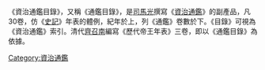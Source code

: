 《資治通鑑目錄》，又稱《通鑑目錄》，是[[司馬光|司馬光]]撰寫《[[資治通鑑|資治通鑑]]》的副產品，凡30卷，仿《[[史記|史記]]》年表的體例，紀年於上，列《通鑑》卷數於下。《目錄》可視為《資治通鑑》索引。清代[[齊召南|齊召南]]編寫《歷代帝王年表》三卷，即以《通鑑目錄》為依據。

{{wikisource|資治通鑑目錄 (四庫全書本)}}
[[Category:資治通鑑|Category:資治通鑑]]